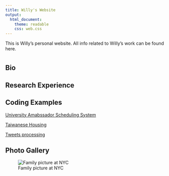 ```yaml
---
title: Willy's Website
output: 
  html_document:
    theme: readable
    css: web.css
---
```

This is Willy's personal website. All info related to Willy's work can be found here.

# {.tabset .tabset-fade .tabset-pills}

## Bio


## Research Experience



## Coding Examples 

[University Amabssador Scheduling System](https://willythewoo.github.io/WillyTheWoo/Ambassador_Schedule)

[Taiwanese Housing](https://willythewoo.github.io/WillyTheWoo/Taiwan_housing)

[Tweets processing](https://willythewoo.github.io/WillyTheWoo/twitter)

## Photo Gallery

![Family picture at NYC](images/_DSC5702.jpg)